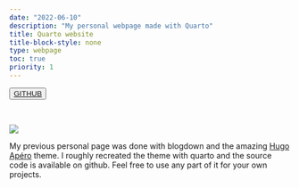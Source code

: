 ```yaml
---
date: "2022-06-10"
description: "My personal webpage made with Quarto"
title: Quarto website 
title-block-style: none
type: webpage
toc: true
priority: 1
---
```


<button type="button" class="btn btn-outline-success"><a href="https://github.com/schochastics/quarto-schochastics">GITHUB</a></button>
<br>

![](main.png)

My previous personal page was done with blogdown and the amazing [Hugo Apéro](https://hugo-apero-docs.netlify.app/) theme.
I roughly recreated the theme with quarto and the source code is available on github. Feel free to use any part of it for your own projects.